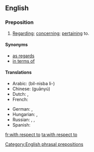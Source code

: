 ==English==

===Preposition===
{{en-prep|pos=[[with]] [[respect]] [[to]]}}

# [[regarding|Regarding]]; [[concerning]]; [[pertaining]] to.

====Synonyms====
* [[as regards]]
* [[in terms of]]

====Translations====
{{trans-top|pertaining to}}
* Arabic: {{t|ar|بالنسبة ل}} (bil-nisba li-)
* Chinese: {{t|cmn|关于|sc=Hani}} (guānyú)
* Dutch: {{t-|nl|ten opzichte van}}, {{t-|nl|met betrekking tot}}
* French: {{t|fr|quant à}}
{{trans-mid}}
* German: {{t|de|in Bezug auf}}, {{t+|de|bezüglich}}
* Hungarian: {{t+|hu|szerint}},  {{t|hu|megfelelően}}
* Russian: {{t|ru|что касается}}, {{t+|ru|относительно}}, {{t|ru|касательно}}
* Spanish: {{t|es|en cuanto a}}
{{trans-bottom}}

[[Category:English phrasal prepositions]]

[[fr:with respect to]]
[[ta:with respect to]]